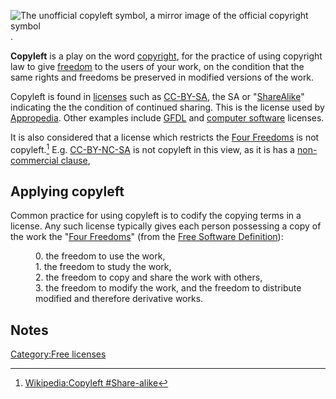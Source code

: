 [[Image:Copyleft.svg|thumb|right|The unofficial copyleft symbol, a mirror image of the official [[copyright]] symbol]].

'''Copyleft''' is a play on the word [[copyright]], for the practice of using copyright law to give [[freedom]] to the users of your work, on the condition that the same rights and freedoms be preserved in modified versions of the work.

Copyleft is found in [[licenses]] such as [[CC-BY-SA]], the SA or "[[ShareAlike]]" indicating the the condition of continued sharing. This is the license used by [[Appropedia]]. Other examples include [[GFDL]] and [[computer software]] licenses.

It is also considered that a license which restricts the [[Four Freedoms]] is not copyleft.<ref>[[Wikipedia:Copyleft #Share-alike]]</ref> E.g. [[CC-BY-NC-SA]] is not copyleft in this view, as it is has a [[non-commercial clause]],

==Applying copyleft==

Common practice for using copyleft is to codify the copying terms in a license. Any such license typically gives each person possessing a copy of the work the "[[Four Freedoms]]" (from the [[Free Software Definition]]):

:0. the freedom to use the work,
:1. the freedom to study the work,
:2. the freedom to copy and share the work with others,
:3. the freedom to modify the work, and the freedom to distribute modified and therefore derivative works.


== Notes ==
<small><references/></small>

[[Category:Free licenses]]
